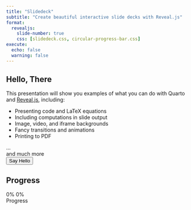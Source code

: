 ```yaml
---
title: "Slidedeck"
subtitle: "Create beautiful interactive slide decks with Reveal.js"
format:
  revealjs: 
    slide-number: true
    css: [slidedeck.css, circular-progress-bar.css]
execute:
  echo: false
  warning: false    
---
```


## Hello, There

This presentation will show you examples of what you can do with Quarto and [Reveal.js](https://revealjs.com), including:

-   Presenting code and LaTeX equations
-   Including computations in slide output
-   Image, video, and iframe backgrounds
-   Fancy transitions and animations
-   Printing to PDF

...<div class="foo">and much more</div>

<form>  
  <input type="button" value="Say Hello" onclick="msg()"/>  
</form> 

<script type="text/javascript">
  function msg(){  
    alert("Hello, Local Slidedeck Script!");  
  }
</script>  

<script type="text/javascript" src="https://raw.githack.com/vanHeemstraSystems/quarto-revealjs/main/slidedeck.js"></script>

## Progress

```{=html}
<div class="container">
  <div class="circular-progress">
    <span class="progress-value">0%</span>
    <span class="progress-loaded-value">0%</span>
  </div>
  <span class="text">Progress</span>
</div>
```

<script type="text/javascript">
  
function getPromise(URL) {
  let promise = new Promise(function (resolve, reject) {
    let req = new XMLHttpRequest();
    req.open("GET", URL);
    req.onload = function () {
      if (req.status == 200) {
        resolve(req.response);
      } else {
        reject("There is an error!");
      }
    };
    req.send();
  });
  return promise;
}

// const ALL_POKEMONS_URL = 'https://pokeapi.co/api/v2/pokemon?limit=50';
const ALL_PROGRESS_URL = 'https://raw.githack.com/vanHeemstraSystems/quarto-revealjs/main/data/progress.json';  

// let promise = getPromise(ALL_POKEMONS_URL);
let promise = getPromise(ALL_PROGRESS_URL);

let loading = true;
loading && console.log('Loading ...');
  
const consumer = () => {  
    promise.finally(() => {
      loading = false;
      console.log(`Promise Settled and loading is ${loading}`);
    }).then((result) => {
      console.log({result});
    }).catch((error) => {
      console.log(error)
    });
}

consumer();

let progressData = fetch("https://raw.githack.com/vanHeemstraSystems/quarto-revealjs/main/data/progress.json", {
    mode: 'cors',
    headers: {
      'Access-Control-Allow-Origin':'*'
    }
  })
  .then(res => res.json());

let circularProgress = document.querySelector(".circular-progress"),
    progressValue = document.querySelector(".progress-value"),
    progressLoadedValue = document.querySelector(".progress-loaded-value");

let progressStartValue = 0,    
    progressEndValue = 90,
    progressLoadedEndValue = 55,
    speed = 100;

let progress = setInterval(() => {
    progressStartValue++;
    progressValue.textContent = `${progressStartValue}%`
    progressLoadedValue.textContent = `${progressLoadedEndValue}%`
    circularProgress.style.background = `conic-gradient(#7d2ae8 ${progressStartValue * 3.6}deg, #ededed 0deg)`
    if(progressStartValue == progressEndValue){
        clearInterval(progress);
    }
}, speed);
</script>
